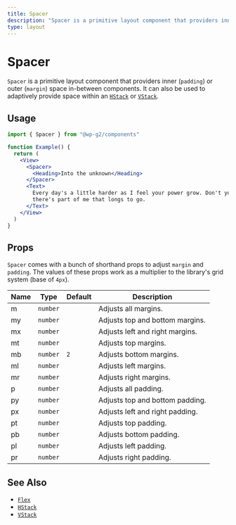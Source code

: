 ```yaml
---
title: Spacer
description: "Spacer is a primitive layout component that providers inner (padding) or outer (margin) space in-between components. It can also be used to adaptively provide space within an HStack or VStack."
type: layout
---
```


# Spacer

`Spacer` is a primitive layout component that providers inner (`padding`) or outer (`margin`) space in-between components. It can also be used to adaptively provide space within an [`HStack`](/components/hstack/) or [`VStack`](/components/vstack/).

## Usage

```jsx live
import { Spacer } from "@wp-g2/components"

function Example() {
  return (
    <View>
      <Spacer>
        <Heading>Into the unknown</Heading>
      </Spacer>
      <Text>
        Every day's a little harder as I feel your power grow. Don't you know
        there's part of me that longs to go.
      </Text>
    </View>
  )
}
```

## Props

`Spacer` comes with a bunch of shorthand props to adjust `margin` and `padding`. The values of these props work as a multiplier to the library's grid system (base of `4px`).

| Name | Type     | Default | Description                     |
| ---- | -------- | ------- | ------------------------------- |
| m    | `number` |         | Adjusts all margins.            |
| my   | `number` |         | Adjusts top and bottom margins. |
| mx   | `number` |         | Adjusts left and right margins. |
| mt   | `number` |         | Adjusts top margins.            |
| mb   | `number` | `2`     | Adjusts bottom margins.         |
| ml   | `number` |         | Adjusts left margins.           |
| mr   | `number` |         | Adjusts right margins.          |
| p    | `number` |         | Adjusts all padding.            |
| py   | `number` |         | Adjusts top and bottom padding. |
| px   | `number` |         | Adjusts left and right padding. |
| pt   | `number` |         | Adjusts top padding.            |
| pb   | `number` |         | Adjusts bottom padding.         |
| pl   | `number` |         | Adjusts left padding.           |
| pr   | `number` |         | Adjusts right padding.          |

## See Also

- [`Flex`](/components/flex/)
- [`HStack`](/components/hstack/)
- [`VStack`](/components/vstack/)
